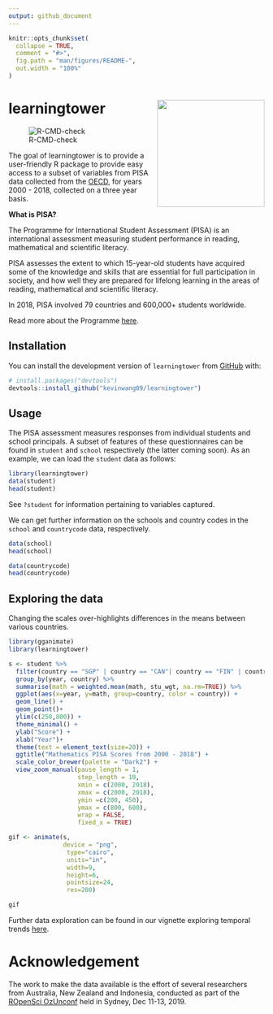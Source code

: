 ```yaml
---
output: github_document
---
```


<!-- README.md is generated from README.Rmd. Please edit that file -->

```r
knitr::opts_chunk$set(
  collapse = TRUE,
  comment = "#>",
  fig.path = "man/figures/README-",
  out.width = "100%"
)
```
# learningtower <img src='man/figures/logo.png' align="right" height="211" />


![R-CMD-check](https://github.com/kevinwang09/learningtower/workflows/R-CMD-check/badge.svg)


The goal of learningtower is to provide a user-friendly R package to provide easy access to a subset of variables from PISA data collected from the [OECD](http://www.oecd.org/pisa/data/), for years 2000 - 2018, collected on a three year basis.

**What is PISA?**

The Programme for International Student Assessment (PISA) is an international assessment measuring student performance in reading, mathematical and scientific literacy.

PISA assesses the extent to which 15-year-old students have acquired some of the knowledge and skills that are essential for full participation in society, and how well they are prepared for lifelong learning in the areas of reading, mathematical and scientific literacy.

In 2018, PISA involved 79 countries and 600,000+ students worldwide. 

Read more about the Programme [here](http://www.oecd.org/pisa/aboutpisa/).


## Installation

You can install the development version of `learningtower` from [GitHub](https://github.com/) with:

``` r
# install.packages("devtools")
devtools::install_github("kevinwang09/learningtower")
```

## Usage

The PISA assessment measures responses from individual students and school principals. A subset of features of these questionnaires can be found in `student` and `school` respectively (the latter coming soon). As an example, we can load the `student` data as follows:

```r
library(learningtower)
data(student)
head(student)
```

See `?student` for information pertaining to variables captured.

We can get further information on the schools and country codes in the `school` and `countrycode` data, respectively.

```r
data(school)
head(school)

data(countrycode)
head(countrycode)
```


## Exploring the data 

Changing the scales over-highlights differences in the means between various countries.

```r
library(gganimate)
library(learningtower)

s <- student %>% 
  filter(country == "SGP" | country == "CAN"| country == "FIN" | country == "NZL" | country == "USA" | country == "JPN" | country == "GBR" | country == "AUS") %>% 
  group_by(year, country) %>%
  summarise(math = weighted.mean(math, stu_wgt, na.rm=TRUE)) %>%
  ggplot(aes(x=year, y=math, group=country, color = country)) + 
  geom_line() +
  geom_point()+
  ylim(c(250,800)) + 
  theme_minimal() +
  ylab("Score") +
  xlab("Year")+
  theme(text = element_text(size=20)) +
  ggtitle("Mathematics PISA Scores from 2000 - 2018") +
  scale_color_brewer(palette = "Dark2") +
  view_zoom_manual(pause_length = 1,
                   step_length = 10, 
                   xmin = c(2000, 2018),
                   xmax = c(2000, 2018),
                   ymin =c(200, 450),
                   ymax = c(800, 600),
                   wrap = FALSE,
                   fixed_x = TRUE)

gif <- animate(s, 
               device = "png",
                type="cairo",
                units="in", 
                width=9, 
                height=6, 
                pointsize=24, 
                res=200)

gif
```

Further data exploration can be found in our vignette exploring temporal trends [here](https://kevinwang09.github.io/learningtower/articles/exploring_time.html).

# Acknowledgement

The work to make the data available is the effort of several researchers from Australia, New Zealand and Indonesia, conducted as part of the [ROpenSci OzUnconf](https://ozunconf19.ropensci.org) held in Sydney, Dec 11-13, 2019.
